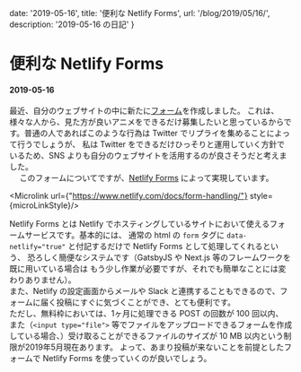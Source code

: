 
  date: '2019-05-16',
  title: '便利な Netlify Forms',
  url: '/blog/2019/05/16/',
  description: '2019-05-16 の日記'
}

<link rel="stylesheet" href="https://fonts.googleapis.com/css?family=Ubuntu+Mono&display=swap" />
<link rel="stylesheet" href="https://cdnjs.cloudflare.com/ajax/libs/prism/1.9.0/themes/prism-tomorrow.min.css" />
<link rel="stylesheet" href="https://cdn.jsdelivr.net/npm/katex@0.11.0/dist/katex.min.css" />

# 便利な Netlify Forms
#### 2019-05-16

最近、自分のウェブサイトの中に新たに[フォーム](https://hellorusk.net/form/)を作成しました。
これは、様々な人から、見た方が良いアニメをできるだけ募集したいと思っているからです。普通の人であればこのような行為は Twitter でリプライを集めることによって行うでしょうが、
私は Twitter をできるだけひっそりと運用していく方針でいるため、SNS よりも自分のウェブサイトを活用するのが良さそうだと考えました。  
　 
このフォームについてですが、[Netlify Forms](https://www.netlify.com/docs/form-handling/) によって実現しています。  
  

<Microlink url={"https://www.netlify.com/docs/form-handling/"} style={microLinkStyle}/>
  

Netlify Forms とは Netlify でホスティングしているサイトにおいて使えるフォームサービスです。基本的には、
通常の html の `form` タグに `data-netlify="true"` と付記するだけで Netlify Forms として処理してくれるという、
恐ろしく簡便なシステムです（GatsbyJS や Next.js 等のフレームワークを既に用いている場合は
もう少し作業が必要ですが、それでも簡単なことには変わりありません）。  
また、Netlify の設定画面からメールや Slack と連携することもできるので、フォームに届く投稿にすぐに気づくことができ、とても便利です。  
ただし、無料枠においては、1ヶ月に処理できる POST の回数が 100 回以内、
また（`<input type="file">` 等でファイルをアップロードできるフォームを作成している場合、）受け取ることができるファイルのサイズが 10 MB 以内という制限が2019年5月現在あります。
よって、あまり投稿が来ないことを前提としたフォームで Netlify Forms を使っていくのが良いでしょう。

<BlogLayout meta={meta} />
<BlogMeta meta={meta} />
